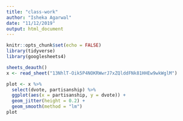 ```yaml
---
title: "class-work"
author: "Isheka Agarwal"
date: "11/12/2019"
output: html_document
---
```


```r
knitr::opts_chunk$set(echo = FALSE)
library(tidyverse)
library(googlesheets4)
```

```r
sheets_deauth()
x <- read_sheet("13NhlT-Oik5P4NOKRWwrJ7xZQlddFNk81HHEw9wkWglM")
```

```r
plot <- x %>%
  select(dvote, partisanship) %>%
  ggplot(aes(x = partisanship, y = dvote)) + 
  geom_jitter(height = 0.2) +
  geom_smooth(method = "lm")
plot
```

```r

```


